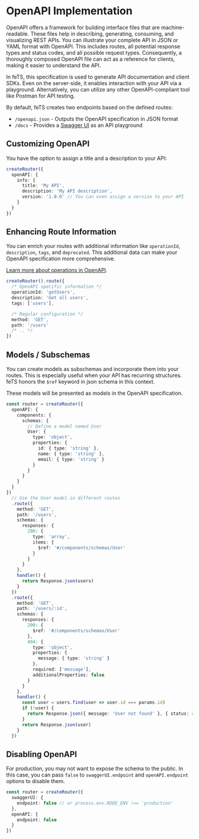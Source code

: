 # OpenAPI Implementation

OpenAPI offers a framework for building interface files that are machine-readable. These files help
in describing, generating, consuming, and visualizing REST APIs. You can illustrate your complete
API in JSON or YAML format with OpenAPI. This includes routes, all potential response types and
status codes, and all possible request types. Consequently, a thoroughly composed OpenAPI file can
act as a reference for clients, making it easier to understand the API.

In feTS, this specification is used to generate API documentation and client SDKs. Even on the
server-side, it enables interaction with your API via a playground. Alternatively, you can utilize
any other OpenAPI-compliant tool like Postman for API testing.

By default, feTS creates two endpoints based on the defined routes:

- `/openapi.json` - Outputs the OpenAPI specification in JSON format
- `/docs` - Provides a [Swagger UI](https://swagger.io/tools/swagger-ui/) as an API playground

## Customizing OpenAPI

You have the option to assign a title and a description to your API:

```ts
createRouter({
  openAPI: {
    info: {
      title: 'My API',
      description: 'My API description',
      version: '1.0.0' // You can even assign a version to your API
    }
  }
})
```

## Enhancing Route Information

You can enrich your routes with additional information like `operationId`, `description`, `tags`,
and `deprecated`. This additional data can make your OpenAPI specification more comprehensive.

[Learn more about operations in OpenAPI](https://swagger.io/docs/specification/paths-and-operations/).

```ts
createRouter().route({
  /* OpenAPI specific information */
  operationId: 'getUsers',
  description: 'Get all users',
  tags: ['users'],

  /* Regular configuration */
  method: 'GET',
  path: '/users'
  /* .. */
})
```

## Models / Subschemas

You can create models as subschemas and incorporate them into your routes. This is especially useful
when your API has recurring structures. feTS honors the `$ref` keyword in json schema in this
context.

These models will be presented as models in the OpenAPI specification.

```ts
const router = createRouter({
  openAPI: {
    components: {
      schemas: {
        // Define a model named User
        User: {
          type: 'object',
          properties: {
            id: { type: 'string' },
            name: { type: 'string' },
            email: { type: 'string' }
          }
        }
      }
    }
  }
})
  // Use the User model in different routes
  .route({
    method: 'GET',
    path: '/users',
    schemas: {
      responses: {
        200: {
          type: 'array',
          items: {
            $ref: '#/components/schemas/User'
          }
        }
      }
    },
    handler() {
      return Response.json(users)
    }
  })
  .route({
    method: 'GET',
    path: '/users/:id',
    schemas: {
      responses: {
        200: {
          $ref: '#/components/schemas/User'
        },
        404: {
          type: 'object',
          properties: {
            message: { type: 'string' }
          },
          required: ['message'],
          additionalProperties: false
        }
      }
    },
    handler() {
      const user = users.find(user => user.id === params.id)
      if (!user) {
        return Response.json({ message: 'User not found' }, { status: 404 })
      }
      return Response.json(user)
    }
  })
```

## Disabling OpenAPI

For production, you may not want to expose the schema to the public. In this case, you can pass
`false` to `swaggerUI.endpoint` and `openAPI.endpoint` options to disable them.

```ts
const router = createRouter({
  swaggerUI: {
    endpoint: false // or process.env.NODE_ENV !== 'production'
  },
  openAPI: {
    endpoint: false
  }
})
```
